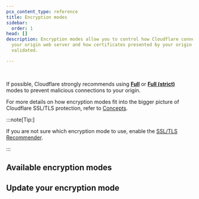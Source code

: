 ```yaml
---
pcx_content_type: reference
title: Encryption modes
sidebar:
  order: 1
head: []
description: Encryption modes allow you to control how Cloudflare connects to
  your origin web server and how certificates presented by your origin are
  validated.

---
```



<Render file="encryption-mode-definition" /> <br/>

If possible, Cloudflare strongly recommends using [**Full**](/ssl/origin-configuration/ssl-modes/full/) or [**Full (strict)**](/ssl/origin-configuration/ssl-modes/full-strict/) modes to prevent malicious connections to your origin.

For more details on how encryption modes fit into the bigger picture of Cloudflare SSL/TLS protection, refer to [Concepts](/ssl/concepts/#ssltls-certificate).

:::note[Tip:]


If you are not sure which encryption mode to use, enable the [SSL/TLS Recommender](/ssl/origin-configuration/ssl-tls-recommender/).


:::

## Available encryption modes

<DirectoryListing />

## Update your encryption mode

<Tabs> <TabItem label="dashboard">

<Render file="change-encryption-mode-dash" />

</TabItem> <TabItem label="api">

<Render file="change-encryption-mode-api" />

</TabItem> </Tabs>

<Render file="configuration-rule-promotion" product="rules" />

